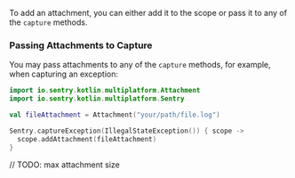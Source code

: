 To add an attachment, you can either add it to the scope or pass it to any of the `capture` methods.

### Passing Attachments to Capture

You may pass attachments to any of the `capture` methods, for example, when capturing an exception:

```kotlin
import io.sentry.kotlin.multiplatform.Attachment
import io.sentry.kotlin.multiplatform.Sentry

val fileAttachment = Attachment("your/path/file.log")

Sentry.captureException(IllegalStateException()) { scope ->
  scope.addAttachment(fileAttachment)
}
```
// TODO: max attachment size
